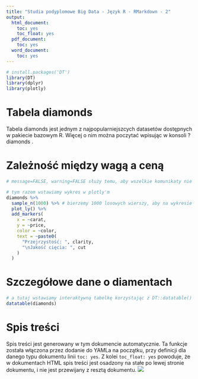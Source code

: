 ```yaml
---
title: "Studia podyplomowe Big Data - Język R - RMarkdown - 2"
output:
  html_document:
    toc: yes
    toc_float: yes
  pdf_document:
    toc: yes
  word_document:
    toc: yes
---
```


```r
# install.packages('DT')
library(DT)
library(dplyr)
library(plotly)
```

# Tabela diamonds

Tabela diamonds jest jednym z najpopularniejszcych datasetów dostępnych w pakiecie bazowym R. Więcej o nim można poczytać wpisując w konsoli ?diamonds .

# Zależność między wagą a ceną 

```r
# message=FALSE, warning=FALSE służy temu, aby wszelkie komunikaty nie były wypisywane

# tym razem wstawiamy wykres w plotly'm 
diamonds %>%
  sample_n(1000) %>% # bierzemy 1000 losowych wierszy, aby na wykresie było coś widać
  plot_ly() %>%
  add_markers(
    x = ~carat,
    y = ~price,
    color = ~color,
    text = ~paste0(
      "Przejrzystość: ", clarity,
      "\nJakość cięcia: ", cut
    )
  )
```

# Szczegółowe dane o diamentach

```r
# a tutaj wstawiamy interaktywną tabelkę korzystając z DT::datatable()
datatable(diamonds)
```

# Spis treści

Spis treści jest generowany w tym dokumencie automatycznie. Ta funkcje została włączona przez dodanie do YAMLa na początku, przy definicji dla danego typu dokumentu linii `toc: yes`. Z kolei `toc_float: yes` powoduje, że w dokumentach HTML spis treści jest osadzony na stałe po lewej stronie dokumentu, i nie jest przewijany z resztą dokumentu.
![](08_rmarkdown_2_webowo_toc.png)

